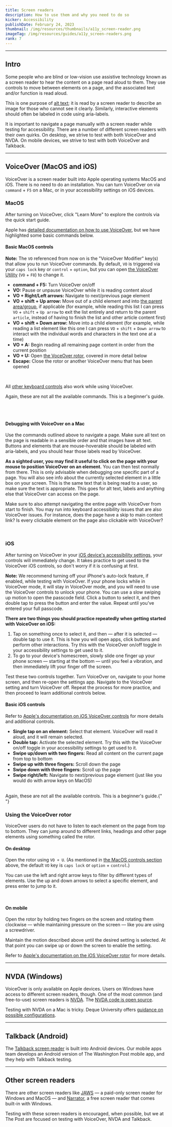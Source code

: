 ```yaml
---
title: Screen readers
description: How to use them and why you need to do so
kicker: Accessibility
publishDate: February 24, 2023
thumbnail: /img/resources/thumbnails/a11y_screen-reader.png
imageTag: /img/resources/guides/a11y_screen-readers.png
rank: 7
---
```


---

## Intro

Some people who are blind or low-vision use assistive technology known as a screen reader to hear the content on a page read aloud to them. They use controls to move between elements on a page, and the associated text and/or function is read aloud.

This is one purpose of [alt text](/resources/accessibility/alt-text); it is read by a screen reader to describe an image for those who cannot see it clearly. Similarly, interactive elements should often be labeled in code using aria-labels.

It is important to navigate a page manually with a screen reader while testing for accessibility. There are a number of different screen readers with their own quirks. On desktop, we strive to test with both VoiceOver and NVDA. On mobile devices, we strive to test with both VoiceOver and Talkback.

---

## VoiceOver (MacOS and iOS)

VoiceOver is a screen reader built into Apple operating systems MacOS and iOS. There is no need to do an installation. You can turn VoiceOver on via `command` + `F5` on a Mac, or in your accessibility settings on iOS devices.

### MacOS

After turning on VoiceOver, click "Learn More" to explore the controls via the quick start guide.

Apple has [detailed documentation on how to use VoiceOver](https://support.apple.com/guide/voiceover/welcome/mac), but we have highlighted some basic commands below.

#### Basic MacOS controls

**Note:** The `VO` referenced from now on is the "VoiceOver Modifier" key(s) that allow you to run VoiceOver commands. By default, `VO` is triggered via your `caps lock` key or `control` + `option`, but you can open [the VoiceOver Utility](https://support.apple.com/guide/voiceover/use-voiceover-utility-vo28017/10/mac/13.0) (`VO` + `F8`) to change it.

- **command + F5:** Turn VoiceOver on/off
- **VO:** Pause or unpause VoiceOver while it is reading content aloud
- **VO + Right/Left arrows:** Navigate to next/previous page element
- **VO + shift + Up arrow:** Move out of a child element and into [the parent area/group](https://support.apple.com/guide/voiceover/interact-with-areas-and-groups-vo24851/mac), if applicable (for example, while reading this list I can press `VO` + `shift` + `Up arrow` to exit the list entirely and return to the parent `article`, instead of having to finish the list and other article content first)
- **VO + shift + Down arrow:** Move into a child element (for example, while reading a list element like this one I can press `VO` + `shift` + `Down arrow` to interact with the individual words and characters in the text one at a time)
- **VO + A:** Begin reading all remaining page content in order from the current position
- **VO + U:** Open [the VoceOver rotor](#Using%20the%20VoiceOver%20rotor), covered in more detail below
- **Escape:** Close the rotor or another VoiceOver menu that has been opened
<br />

All [other keyboard controls](/resources/accessibility/keyboard-accessibility#How%20to%20navigate%20with%20a%20keyboard%20only) also work while using VoiceOver.

Again, these are not all the available commands. This is a beginner's guide.

<br />
<Container>
  <Box css={{ display: "flex", justifyContent: "center", margin: "auto" }}>
    <InlineImage
      width={836}
      height={448}
      src="/images/voice-over.png"
      alt="Screenshot shows the VoiceOver popup that is displayed when someone enables VoiceOver on their Mac using the keyboard shortcut."
    />
  </Box>
</Container>
<br />

#### Debugging with VoiceOver on a Mac

Use the commands outlined above to navigate a page. Make sure all text on the page is readable in a sensible order and that images have alt text. Buttons and elements that are mouse-hoverable should be labeled with aria-labels, and you should hear those labels read by VoiceOver.

**As a sighted user, you may find it useful to click on the page with your mouse to position VoiceOver on an element.** You can then test normally from there. This is only advisable when debugging one specific part of a page. You will also see info about the currently selected element in a little box on your screen. This is the same text that is being read to a user, so make sure the text is appropriate. This goes for alt text, labels and anything else that VoiceOver can access on the page.

Make sure to also attempt navigating the entire page with VoiceOver from start to finish. You may run into keyboard accessibility issues that are also VoiceOver issues. For instance, does the page have a skip to main content link? Is every clickable element on the page also clickable with VoiceOver?

<Container>
  <Box css={{ display: "flex", justifyContent: "center", margin: "auto" }}>
    <InlineImage
      width={836}
      height={448}
      src="/images/voice-over-example.png"
      alt="Screenshot shows VoiceOver in use on a Washington Post article. A hyperlink on the page has a blue ring around it as it is currently in focus, and a box in the bottom left corner of the screen shows the link text that VoiceOver is reading aloud to the user."
    />
  </Box>
</Container>
<br />

### iOS

After turning on VoiceOver in your [iOS device's accessibility settings](https://support.apple.com/guide/iphone/turn-on-and-practice-voiceover-iph3e2e415f/16.0/ios/16.0), your controls will immediately change. It takes practice to get used to the VoiceOver iOS controls, so don't worry if it is confusing at first.

**Note:** We recommend turning off your iPhone's auto-lock feature, if enabled, while testing with VoiceOver. If your phone locks while in VoiceOver mode, it will stay in VoiceOver mode, and you will need to use the VoiceOver controls to unlock your phone. You can use a slow swiping up motion to open the passcode field. Click a button to select it, and then double tap to press the button and enter the value. Repeat until you've entered your full passcode.

**There are two things you should practice repeatedly when getting started with VoiceOver on iOS:**

1. Tap on something once to select it, and then — after it is selected — double tap to use it. This is how you will open apps, click buttons and perform other interactions. Try this with the VoiceOver on/off toggle in your accessibility settings to get used to it.
2. To go to your device's homescreen, slowly slide one finger up your phone screen — starting at the bottom — until you feel a vibration, and then immediately lift your finger off the screen.

Test these two controls together. Turn VoiceOver on, navigate to your home screen, and then re-open the settings app. Navigate to the VoiceOver setting and turn VoiceOver off. Repeat the process for more practice, and then proceed to learn additional controls below.

#### Basic iOS controls

Refer to [Apple's documentation on iOS VoiceOver controls](https://support.apple.com/guide/iphone/learn-voiceover-gestures-iph3e2e2281/16.0/ios/16.0) for more details and additional controls.

- **Single tap on an element:** Select that element. VoiceOver will read it aloud, and it will remain selected.
- **Double tap:** Activate the selected element. Try this with the VoiceOver on/off toggle in your accessibility settings to get used to it.
- **Swipe up/down with two fingers:** Read all content on the current page from top to bottom
- **Swipe up with three fingers:** Scroll down the page
- **Swipe down with three fingers:** Scroll up the page
- **Swipe right/left:** Navigate to next/previous page element (just like you would do with arrow keys on MacOS)

<br />
Again, these are not all the available controls. This is a beginner's guide.{" "}

### Using the VoiceOver rotor

VoiceOver users do not have to listen to each element on the page from top to bottom. They can jump around to different links, headings and other page elements using something called the rotor.

#### On desktop

Open the rotor using `VO + U`. (As mentioned in [the MacOS controls section](#Basic%20MacOS%20controls) above, the default `VO` key is `caps lock` or `option` + `control`.)

You can use the left and right arrow keys to filter by different types of elements. Use the up and down arrows to select a specific element, and press enter to jump to it.

<Container>
  <Box css={{ display: "flex", justifyContent: "center", margin: "auto" }}>
    <InlineImage
      width={836}
      height={448}
      src="/images/voice-over-rotor.png"
      alt="Screenshot shows the VoiceOver rotor in use on a Washington Post article. The VoiceOver box in the center of the screen shows a list of links on the page."
    />
  </Box>
</Container>

<br />

#### On mobile

Open the rotor by holding two fingers on the screen and rotating them clockwise — while maintaining pressure on the screen — like you are using a screwdriver.

Maintain the motion described above until the desired setting is selected. At that point you can swipe up or down the screen to enable the setting.

Refer to [Apple's documentation on the iOS VoiceOver rotor](https://support.apple.com/guide/iphone/control-voiceover-using-the-rotor-iph3e2e3a6d/16.0/ios/16.0) for more details.

---

## NVDA (Windows)

VoiceOver is only available on Apple devices. Users on Windows have access to different screen readers, though. One of the most common (and free-to-use) screen readers is [NVDA](https://www.nvaccess.org/download/). The [NVDA code is open source](https://github.com/nvaccess/nvda/).

Testing with NVDA on a Mac is tricky. Deque University offers [guidance on possible configurations](https://dequeuniversity.com/mac/windows-screen-readers).

---

## Talkback (Android)

The [Talkback screen reader](https://developer.android.com/guide/topics/ui/accessibility/testing#talkback) is built into Android devices. Our mobile apps team develops an Android version of The Washington Post mobile app, and they help with Talkback testing.

---

## Other screen readers

There are other screen readers like [JAWS](https://www.freedomscientific.com/products/software/jaws/) — a paid-only screen reader for Windows and MacOS — and [Narrator](https://support.microsoft.com/en-us/windows/complete-guide-to-narrator-e4397a0d-ef4f-b386-d8ae-c172f109bdb1), a free screen reader that comes built-in with Windows.

Testing with these screen readers is encouraged, when possible, but we at The Post are focused on testing with VoiceOver, NVDA and Talkback.
